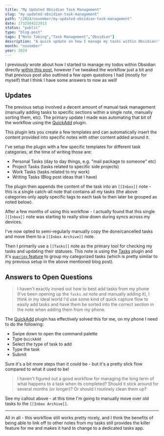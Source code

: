 ```yaml
---
title: "My Updated Obsidian Task Management"
slug: "my-updated-obsidian-task-management"
path: "/2024/november/my-updated-obsidian-task-management"
date: 1732584223913
status: "public"
type: "blog-post"
tags: ["Note Taking","Task Management","Obsidian"]
description: "A quick update on how I manage my tasks within Obsidian!"
month: "november"
year: 2024
---
```



I previously wrote about how I started to manage my todos within Obsidian directly [within this post](/blog/2024/july/simple-obsidian-task-management), however I've tweaked the workflow just a bit and that previous post also outlined a few open questions I had (mostly for myself) that I think I have some answers to now as well!

## Updates

The previous setup involved a decent amount of manual task management (manually adding tasks to specific sections within a single note, manually sorting them, etc). The primary update I made was automating that bit of the workflow using the [QuickAdd](https://github.com/chhoumann/quickadd) plugin.

This plugin lets you create a few templates and can automatically insert the content provided into specific notes with other content added around it.

I've setup the plugin with a few specific templates for different task categories, at the time of writing those are:

- Personal Tasks (day to day things, e.g. "mail package to someone" etc)
- Project Tasks (tasks related to specific side projects)
- Work Tasks (tasks related to my work)
- Writing Tasks (Blog post ideas that I have)

The plugin then appends the content of the task into an `[[Inbox]]` note - this is a single catch-all note that contains all my tasks (the above categories only apply specific tags to each task to then later be grouped as noted below).

<Callout>

After a few months of using this workflow - I actually found that this single `[[Inbox]]` note was starting to really slow down during syncs across my devices.

I've now opted to semi-regularly manually copy the done/cancelled tasks and move them to a `[[Inbox Archive]]`  note.

</Callout>

Then I primarily use a `[[Tasks]]` note as the primary tool for checking my tasks and updating their statuses. This note is using the [Tasks](https://publish.obsidian.md/tasks/Introduction) plugin and it's [`queries` feature](https://publish.obsidian.md/tasks/Queries/About+Queries) to group my categorized tasks (which is pretty similar to my previous setup in the above mentioned blog post).

## Answers to Open Questions

> I haven't exactly ironed out how to best add tasks from my phone (I've been opening up the `Tasks.md` note and manually adding it), I think in my ideal world I'd use some kind of quick capture flow to easily add tasks and have them be sorted into the correct section in the note when adding them from my phone.

The [QuickAdd](https://github.com/chhoumann/quickadd) plugin has effectively solved this for me, on my phone I need to do the following:

- Swipe down to open the command palette
- Type `QuickAdd`
- Select the type of task to add
- Type the task
- Submit

Sure it's a bit more steps than it could be - but it's a pretty slick flow compared to what it used to be!

> I haven't figured out a good workflow for managing the long term of what happens to a task when its completed? Should it stick around for several months (or longer)? Or should I routinely clean them up?

See my callout above - at this time I'm going to manually move over old tasks to the `[[Inbox Archive]]`.

---

All in all - this workflow still works pretty nicely, and I think the benefits of being able to link off to other notes from my tasks still provides the killer feature for me and makes it hard to change to a dedicated tasks app.
